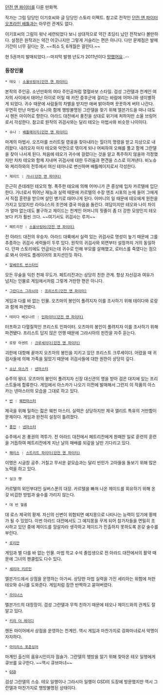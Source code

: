 [[던전 앤 파이터]]를 다룬 만화책.

작가는 그림 담당인 이기호씨와 글 담당인 스토리 이펙트. 참고로 전작인 [[던전 앤 파이터 오프라인 배틀]]과는 아무런 관계도 없다.

이기호씨의 그림이 워낙 세련되었다 보니 상대적으로 약간 초딩티 났던 전작보다 볼만하다. 설정은 원작과는 약간 어긋나지만 그렇게 거슬리는 편은 아니다. 다만 문제점은 발매 기간이 너무 길다는 것. ~~최소 5, 6개월은 걸린다.~~

현 5권까지 발매되었다.--마지막 발행 년도가 2011년이다 [[망했어요]]..--

=== 등장인물 ===

 * 테오 : [[소울브링어(던전 앤 파이터)]]
본작의 주인공. 소년만화의 여타 주인공처럼 열혈바보 스타일. 검성 그란델과 천계인 여자의 사이에서 태어난 아이로 어릴 때 카잔 증후군에 걸리는 바람에 어머니와 생이별하게 되었다. 귀수 때문에 사람들의 차별을 받지만 애써 밝아하며 꿋꿋하게 버텨 나간다. 우연히 만난 마법사 슈나와 함께 행방불명된 그란델을 찾기 위해 엘븐가드을 떠나 대도시 헨돈 마이어로 향한다. 아라드 대전에서 풍진을 상대로 위기에 처하지만 소울 브링어로서 각성한다. 참고로 원작의 귀검사와는 달리 테오는 마법사와 비슷한 나이이다.

 * 슈나 : [[배틀메이지(던전 앤 파이터)]]
마계의 마법사. 오즈마를 쓰러트릴 영웅을 찾아내라는 힐더의 명령을 받고 지상으로 내려왔다. 내려오자 마자 테오와 악연으로 엮이게 되나 어찌하여 오해를 풀고 함께 그란델을 찾아 나서게 된다. 처음에 테오가 귀수에 걸렸다는 것을 알고 폭주하지 않을까 걱정했지만 차차 테오와 함께 지내며 귀검사에 대한 두려움과 편견을 스스로 이겨낸다. 비노슈와 케리하와의 전투에서 여신 테아나로 변신하며 배틀메이지로서 각성한다.

 * 제이드 : [[거너(던전 앤 파이터)]]
은근히 츤데레인 테오의 형. 폭주한 테오에 의해 어머니가 큰 중상에 입자 카르텔에 입단한다. 거너로서 뛰어난 재능과 실력 때문에 카르텔의 수장 엔조 시포의 눈에 들어 그에게서 직접 훈련을 받으며 살인 병기로 태어나게 된다. 어머니의 일 때문에 테오에게 원한을 가지고 있었지만 라이너스의 조언에 결국 마음을 돌린다. 여담이지만 테오와 나이 차이가 얼마 없는데도 불구하고 제이드는 천계인 어머니의 핏줄이 좀 더 강한 모양인지 테오보다 키가 훨씬 크다. ~~여기서도 귀검사는 루저~~

 * 페트리잔 : [[소울브링어(던전 앤 파이터)]]
전 아라드 대전의 우승자. 아라드 대륙에서 실력 있는 귀검사로 명성이 높기 때문에 그를 추종하는 귀검사 세력들이 두루 있다. 원작의 귀검사와 외면부터 설정까지 거의 동일하다. 던파 스토리에도 언급되는데 귀수로 인해 부모를 살해했고, 로터스를 죽였다는 점으로 봐서 아마도 플레이어의 포지션인듯 하다.

 * [[알베르트 번스타인]]
모든 무술을 익힌 천재 무도가. 페트리잔과는 상당히 친한 관계. 항상 자신감과 여유가 넘치는 인물로 게임에서처럼 그렇게 거만한 편은 아니다.

 * [[그란디스 그라시아]] : [[프리스트(던전 앤 파이터)]]
게임과 다를 바 없는 인물. 오즈마의 봉인이 풀려지자 이를 조사하기 위해 테이다와 로랑과 함께 파견됐다.

 * 테이다 베오나르 : [[인파이터(던전 앤 파이터)]]
터프하고 다혈질적인 프리스트 인파이터. 오즈마의 봉인이 풀려지자 이를 조사하기 위해 파견됐다. 프리스트 답지 않은 언행 때문에 그라시아의 핀잔을 자주 듣는다.

 * 로랑 아센트 : [[크루세이더(던전 앤 파이터)]]
괴한에 대항해 끝까지 오즈마의 봉인을 지키고 있던 프리스트 크루세이더. 어렸을 때 귀검사들에 의해 가족을 잃었기 때문에 귀검사들에 대한 원한이 상당히 깊다.

 * [[쇼난 아스카]] : [[넨마스터]]
슈주의 왕녀. 오즈마의 봉인이 풀려지자 신장 대신관의 명을 받아 검은 대지에 있는 프리스트들에 합류한다. 게임에서 아스카가 나오기 이전에 발매해서 그런지 이 작품의 아스카는 넨마스터의 모습을 그대로 하고 있다.

 * [[반]] : [[웨펀마스터]]
제국을 위해 일하는 젋은 웨펀 마스터. 실력은 상당하지만 제국 엘리트 특유의 거만함이 문제이다. 게임과 완전히 설정이 틀려졌다.

 * [[풍진]] : [[넨마스터]]
슈주에서 온 풍권의 격투가. 전 아라드 대전에서 페트리잔에게 완패한 일로 훈련의 훈련을 거듭하여 페트리잔에게 지난 날의 패배를 되갚을 날만 기다리고 있다.

 * [[시궁창 공주 패리스|패리스]] : [[스트리트 파이터(던전 앤 파이터)]]
이명은 시궁창 공주. 거칠고 무서운 겉모습과는 달리 빈민가 고아들을 돌보기 위해 많은 노력을 하고 있다.

 * 실크 햇
카르텔의 외인부대인 실버스푼의 대장. 카르텔을 빠져 나온 제이드를 회유하기 위해 온갖 비겁한 방법과 술수를 가리지 않는다.

 * 데 반 헬름
데 로스 제국의 황제. 자신의 신변이 위협되면 예지몽으로 나타나는 능력이 있기에 황제가 될 수 있었다. 이번 아라드 대전에서도 그 예지몽을 꾸게 되어 참가자들을 면밀히 조사하고 있던 중에 제이드를 암살자라 생각하고 제이드가 진출하지 못하도록 온갖 술수를 부린다.

 * [[로리안]]
게임과 별 다를 바 없는 인물. 마법 학교 수석 졸업생으로 전 아라드 대전에서의 활약 때문에 그녀의 팬클럽도 다수 있다.

 * [[세리아 키르민]]
엘븐가드에서 상점을 운영하는 아가씨. 상당한 마법 실력을 가진 세리아는 위험에 처한 테오와 슈나를 도와준다. 게임처럼 잠깐 반짝하고 묻혀버렸다.

 * [[라이너스]]
엘븐가드의 대장장이. 검성 그란델과 무척 친하기 때문에 테오나 제이드와의 관계도 잘 알고 있다.

 * [[키리 더 레이디]]
헨돈 마이어에서 상점을 운영하는 천계인. 역시 게임과 마찬가지로 강화마녀로서 악명이 자자하다.

 * [[아이리스 포춘싱어]]
마계인 출신의 음유시인이자 점술가. 그란델의 행방을 알기 위해 찾아온 테오 일행에게 큐브를 요구한다. ~~역시 큐브마녀~~

 * [[GSD]]
검성 그란델의 스승. 테오 일행이나 그라시아 일행이 GSD의 도장에 방문했지만 역시 그란델과 마찬가지로 행방불명된 상태이다.
